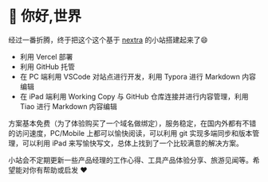 # 👋 你好,世界

经过一番折腾，终于把这个这个基于  [nextra](https://nextra.site) 的小站搭建起来了😄

* 利用 Vercel 部署
* 利用 GitHub 托管
* 在 PC 端利用 VSCode 对站点进行开发，利用 Typora 进行 Markdown 内容编辑
* 在 iPad 端利用 Working Copy 与 GitHub 仓库连接并进行内容管理，利用 Tiao 进行 Markdown 内容编辑

方案基本免费（为了体验购买了一个域名做绑定），服务稳定，在国内外都有不错的访问速度，PC/Mobile 上都可以愉快阅读，可以利用 git 实现多端同步和版本管理，可以利用 iPad 来写愉快写文，总体上找到了一个比较满意的解决方案。

小站会不定期更新一些产品经理的工作心得、工具产品体验分享、旅游见闻等。希望能对你有帮助或启发 ❤️